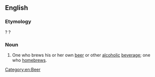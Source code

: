 ==English==

===Etymology===
{{suffix|homebrew|er|lang=en}}? {{compound|home|brewer|lang=en}}?

===Noun===
{{en-noun}}

# One who brews his or her own [[beer]] or other [[alcoholic]] [[beverage]]; one who [[homebrews]].

[[Category:en:Beer]]